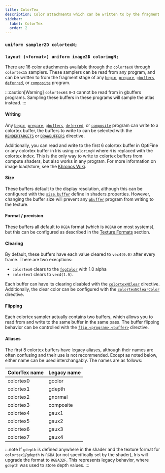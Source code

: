 ```yaml
---
title: ColorTex
description: Color attachments which can be written to by the fragment stage of begin, prepare, gbuffers, deferred, and composite programs.
sidebar:
  label: ColorTex
  order: 2
---
```



### `uniform sampler2D colortexN;`
### `layout (<format>) uniform image2D colorimgN;`

There are 16 color attachments available through the `colortex0` through `colortex15` samplers. These samplers can be read from any program, and can be written to from the fragment stage of any [`begin`](/current/reference/programs/begin/), [`prepare`](/current/reference/programs/prepare/), [`gbuffers`](/current/reference/programs/gbuffers/), [`deferred`](/current/reference/programs/deferred/), or [`composite`](/current/reference/programs/composite/) program. 

:::caution[Warning]
`colortex`es `0`-`3` cannot be read from in gbuffers programs. Sampling these buffers in these programs will sample the atlas instead.
:::

#### Writing
Any [`begin`](/current/reference/programs/begin/), [`prepare`](/current/reference/programs/prepare/), [`gbuffers`](/current/reference/programs/gbuffers/), [`deferred`](/current/reference/programs/deferred/), or [`composite`](/current/reference/programs/composite) program can write to a colortex buffer, the buffers to write to can be selected with the [`RENDERTARGETS`](/current/reference/constants/rendertargets/) or [`DRAWBUFFERS`](/current/reference/constants/drawbuffer/) directive.

Additionally, you can read and write to the first 6 colortex buffer in OptiFine or any colortex buffer in Iris using `colorimgN` where `N` is replaced with the colortex index. This is the only way to write to colortex buffers from compute shaders, but also works in any program. For more information on image load/store, see the [Khronos Wiki](https://www.khronos.org/opengl/wiki/Image_Load_Store).

#### Size
These buffers default to the display resolution, although this can be configured with the [`size.buffer`](/current/reference/shadersproperties/rendering/#sizebuffer) define in shaders.properties. However, changing the buffer size will prevent any [`gbuffer`](/current/reference/programs/gbuffers/) program from writing to the texture.

#### Format / precision
These buffers all default to `RGBA` format (which is `RGBA8` on most systems), but this can be configured as described in the [Texture Formats](/current/reference/buffers/image_format/) section.

#### Clearing

By default, these buffers have each value cleared to `vec4(0.0)` after every frame. There are two execptions:

- `colortex0` clears to the [`fogColor`](/current/reference/uniforms/rendering/#fogcolor) with 1.0 alpha
- `colortex1` clears to `vec4(1.0)`.

Each buffer can have its clearing disabled with the [`colortexNClear`](/current/reference/constants/buffer_clear/) directive. Additionally, the clear color can be configured with the [`colortexNClearColor`](/current/reference/constants/buffer_clear_color/) directive.

#### Flipping
Each colortex sampler actually contains two buffers, which allows you to read from and write to the same buffer in the same pass. The buffer flipping behavior can be controlled with the [`flip.<program>.<buffer>`](/current/reference/shadersproperties/rendering/#flip) directive.

#### Aliases <Badge text="Legacy" variant="danger" size="medium" />
The first 8 colortex buffers have legacy aliases, although their names are often confusing and their use is not recommended. Except as noted below, either name can be used interchangably. The names are as follows:

| ColorTex name | Legacy name |
| ------------- | ----------- |
| colortex0     | gcolor      |
| colortex1     | gdepth      |
| colortex2     | gnormal     |
| colortex3     | composite   |
| colortex4     | gaux1       |
| colortex5     | gaux2       |
| colortex6     | gaux3       |
| colortex7     | gaux4       |

:::note
If `gdepth` is defined anywhere in the shader and the texture format for `colortex1`/`gdepth` is `RGBA` (or not specifically set by the shader), Iris will upgrade the format to `RGBA32F`. This represents legacy behavior, where `gdepth` was used to store depth values.
:::
